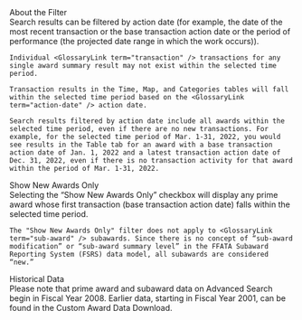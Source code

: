 
<div className="collapsible-sidebar--dsm-wrapper--text-header">About the Filter </div>
<div className="collapsible-sidebar--dsm-wrapper--text-section"> 
    Search results can be filtered by <GlossaryLink term="action-date"/> action date (for example, the date of the most recent transaction or the <GlossaryLink term="base-transaction-action-date"/> base transaction action date or the period of performance (the projected date range in which the work occurs)).  

    Individual <GlossaryLink term="transaction" /> transactions for any single award summary result may not exist within the selected time period. 

    Transaction results in the Time, Map, and Categories tables will fall within the selected time period based on the <GlossaryLink term="action-date" /> action date. 

    Search results filtered by action date include all awards within the selected time period, even if there are no new transactions. For example, for the selected time period of Mar. 1-31, 2022, you would see results in the Table tab for an award with a base transaction action date of Jan. 1, 2022 and a latest transaction action date of Dec. 31, 2022, even if there is no transaction activity for that award within the period of Mar. 1-31, 2022.
</div>

<div className="collapsible-sidebar--dsm-wrapper--text-header">Show New Awards Only </div>
<div className="collapsible-sidebar--dsm-wrapper--text-section"> 
    Selecting the “Show New Awards Only” checkbox will display any <GlossaryLink term="prime-award"/> prime award whose first transaction (base transaction action date) falls within the selected time period. 

    The "Show New Awards Only" filter does not apply to <GlossaryLink term="sub-award" /> subawards. Since there is no concept of “sub-award modification” or “sub-award summary level” in the FFATA Subaward Reporting System (FSRS) data model, all subawards are considered “new.” 
</div>

<div className="collapsible-sidebar--dsm-wrapper--text-header">Historical Data </div>
<div className="collapsible-sidebar--dsm-wrapper--text-section"> 
    Please note that prime award and subaward data on Advanced Search begin in Fiscal Year 2008. Earlier data, starting in Fiscal Year 2001, can be found in the Custom Award Data Download.
</div>